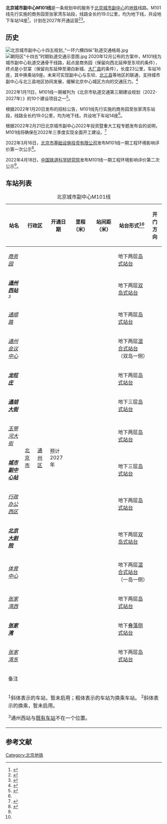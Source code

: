 {{BJ Future infrastructure}}{{future public transportation}}
{{Infobox rail system-route
| name        = 北京城市副中心M101线
| code_name   = M101线
| color       = 
| logo        = 
| logo_width  = 
| image       = 北京大剧院站 工地.jpg
| image_width = 
| image_alt   = 
| caption     = 已随[[北京城市副中心三大建筑|北京城市副中心三大建筑]]进场施工的[[北京大剧院站|北京大剧院站]]工地（2022年4月摄）
| locale      = {{CHN}}[[北京市|北京市]][[通州区_(北京市)|通州区]]
| type        = [[地铁|地铁]]
| system      = [[北京地铁|北京地铁]]
| status      = 规划中
| start       = {{站|商务园}}
| end         = {{站|张家湾东}}<ref name=ggzyfw />
| routes      = 
| character   = 地下<ref name=ggzyfw />
| linelength  = 19公里<ref name=ggzyfw />
| tracklength =
| speed       =100km/h<ref name=rails /> 
| tracks      = 2条
| stations    =14座<ref name=rails /> 
| gauge       = {{标准轨}}
| minradius   = 
| maxgrade    = 
| elevation   = 
| electrification =[[直流电|DC]] 1500V [[接触网供电|接触网]]<ref name=rails /> 
|block_signal=
|signalling=
| depot       = 富豪村停车场<ref name=ggzyfw />
| stock       = 
| fleet_size  =3节[[A型车|A型编组]]<ref name=rails />
| open        = 预计2027年<ref name=rails />
| lastextension = 
| close       = 
| daily_ridership = 
| owner       = 
| operator    = [[北京京港地铁有限公司|北京京港地铁有限公司]]<ref>{{cite web|url=https://www.seetao.com/details/135457.html|title=中交集团副总经理王建出席并讲话！中交路建与京港地铁签署项目合作意向书|website=见道网|date=2022-01-22|access-date=2022-01-22|archive-date=2022-05-15|archive-url=https://web.archive.org/web/20220515002527/https://www.seetao.com/details/135457.html}}</ref>
| website     =
| map         = 
| map_state   = 
}}
'''北京城市副中心M101线'''是一条规划中的服务于[[北京城市副中心|北京城市副中心]]的[[北京地铁|地铁]]线路。M101线先行实施的商务园至张家湾东站段，线路全长约19.0公里，均为地下线，共设地下车站14座<ref name=ggzyfw>{{cite web|url=https://ggzyfw.beijing.gov.cn/jyxxggjtbyqs/20220120/2497726.html|title=北京轨道交通M101线工程设计01合同段（总体总包）（方案设计、初步设计、施工图设计）招标公告|date=2022-01-20|access-date=2022-01-22|archive-date=2022-01-22|archive-url=https://web.archive.org/web/20220122232939/https://ggzyfw.beijing.gov.cn/jyxxggjtbyqs/20220120/2497726.html}}</ref>。计划在2027年开通运营<ref name=news202204>{{cite web|url=https://www.chinanews.com.cn/sh/2022/04-20/9733738.shtml|title=北京城市副中心M101线最新线路图公布 计划2027年年底通车|date=2022-04-20|access-date=2022-04-20|archive-date=2022-05-13|archive-url=https://web.archive.org/web/20220513153343/http://www.chinanews.com.cn/sh/2022/04-20/9733738.shtml}}</ref><ref name=rails>{{cite web|url=https://www.rails.cn/download/2022/20220418_%E9%99%84%E4%BB%B61%EF%BC%9A%E5%8C%97%E4%BA%AC%E8%BD%A8%E9%81%93%E4%BA%A4%E9%80%9AM101%E7%BA%BF%E4%B8%80%E6%9C%9F%E5%B7%A5%E7%A8%8B%E7%8E%AF%E5%A2%83%E5%BD%B1%E5%93%8D%E6%8A%A5%E5%91%8A%E4%B9%A6%EF%BC%88%E5%BE%81%E6%B1%82%E6%84%8F%E8%A7%81%E7%A8%BF%EF%BC%89.pdf|date=2022-04-18|title=北京轨道交通M101线一期工程环境影响报告书（征求意见稿）.pdf|access-date=2022-04-18|archive-date=2022-05-15|archive-url=https://web.archive.org/web/20220515142603/https://www.rails.cn/download/2022/20220418_%E9%99%84%E4%BB%B61%EF%BC%9A%E5%8C%97%E4%BA%AC%E8%BD%A8%E9%81%93%E4%BA%A4%E9%80%9AM101%E7%BA%BF%E4%B8%80%E6%9C%9F%E5%B7%A5%E7%A8%8B%E7%8E%AF%E5%A2%83%E5%BD%B1%E5%93%8D%E6%8A%A5%E5%91%8A%E4%B9%A6%EF%BC%88%E5%BE%81%E6%B1%82%E6%84%8F%E8%A7%81%E7%A8%BF%EF%BC%89.pdf}}</ref>。

== 历史 ==
[[File:北京城市副中心十四五规划_“一环六横四纵”轨道交通格局.jpg|thumb]]
[[File:朝阳区“十四五”时期轨道交通示意图.jpg|thumb]]
2020年12月公布的方案中，M101线为城市副中心轨道交通骨干线路，起点是商务园（保留向西北延伸至东坝的条件），终点是小甘棠（保留向东延伸至潮白新城、[[大厂回族自治县|大厂县]]的条件），长度23公里，车站16座，其中换乘站9座。未来可实现副中心与东坝、[[北三县|北三县]]等地区的联通，支持城市副中心与北三县地区协同发展，缓解北京中心城区方向的交通压力。<ref name=bj202012>{{cite web|url=http://bj.people.com.cn/n2/2020/1215/c14540-34475884.html|title=北京地铁平谷线城市副中心5座车站明年实现开工|date=2020-12-15|access-date=2021-03-06|archive-date=2020-12-31|archive-url=https://web.archive.org/web/20201231034800/http://bj.people.com.cn/n2/2020/1215/c14540-34475884.html}}</ref>

2022年1月11日，M101线一期被列为《北京市轨道交通第三期建设规划（2022-2027年）》的10个建设项目之一<ref>{{cite web|url=https://www.rails.cn/news.php?id=59786|title=北京市轨道交通第三期建设规划环境影响评价第一次公示|publisher=[[中国铁道科学研究院|中国铁道科学研究院]]|date=2022-01-11|accessdate=2022-01-12|archive-date=2022-05-31|archive-url=https://web.archive.org/web/20220531215004/https://www.rails.cn/news.php?id=59786}}</ref>。

根据2022年1月20日发布的招标公告，M101线先行实施的商务园至张家湾东站段，线路全长约19.0公里，均为地下线，共设地下车站14座<ref name=ggzyfw />。

根据2022年2月21日北京城市副中心2022年投资暨重大工程专题发布会的说明，M101线将确保在2022年三季度实现全面开工建设。<ref>{{Cite web|title=投资超千亿 北京城市副中心发力重大工程|url=http://www.xinhuanet.com/finance/2022-02/22/c_1128404865.htm|author=北京商报|date=2022-02-22|access-date=2022-02-22|archive-date=2022-02-22|archive-url=https://web.archive.org/web/20220222190913/http://www.xinhuanet.com/finance/2022-02/22/c_1128404865.htm}}</ref>

2022年3月16日，[[北京市基础设施投资有限公司|北京市基础设施投资有限公司]]发布M101线一期工程环境影响评价第一次公示<ref>{{cite web|url=https://www.bii.com.cn/s/1278-4637-9742.html|title=北京轨道交通M101线一期工程环境影响评价第一次公示|date=2022-03-16|archive-url=https://web.archive.org/web/20220317192730/https://www.bii.com.cn/s/1278-4637-9742.html|archive-date=2022-03-17|access-date=2022-03-17}}</ref>。

2022年4月18日，[[中国铁道科学研究院|中国铁道科学研究院]]发布M101线一期工程环境影响评价第二次公示<ref name="rails" />。

== 车站列表 ==
{| class="wikitable"
|+北京城市副中心M101线
!站名
! colspan="2" |行政区
!开通日期
!里程（米）
!站间距（米）
!站台形式<ref name="rails" />
!开门方向
!换乘
|-
|''[[商务园站|商务园]]''
| rowspan="14" |[[北京市|北京市]]
| rowspan="14" |[[通州区_(北京市)|通州区]]
| rowspan="14" |预计2027年
|
|
|地下两层[[島式月台|岛式站台]]
|
|
|-
|'''''[[新通州西站|通州西站]]'''<sup>3</sup>''
|
|
|地下两层[[双岛式站台|双岛式站台]]
|
|''{{北京地铁线路名|102|c}}、{{北京市郊铁路线路名|通密线}}''
|-
|''[[通顺路站|通顺路]]''
|
|
|地下两层[[島式月台|岛式站台]]
|
|
|-
|''[[通州会议中心站|通州会议中心]]''
|
|
|地下两层[[混合式月台|混合式站台]]（双岛一侧）
|
|
|-
|''[[龙旺庄站|'''龙旺庄''']]''
|
|
|地下两层[[島式月台|岛式站台]]
|
|''{{北京地铁线路名|18|c}}、{{北京地铁线路名|S6|c}}（预留廊道）''
|-
|''[[通胡大街站|'''通胡大街''']]''
|
|
|地下三层[[島式月台|岛式站台]]
|
|''{{北京地铁线路名|103|c}}''
|-
|''[[玉带河大街站（M101线）|玉带河大街]]''
|
|
|地下两层[[島式月台|岛式站台]]
|
|
|-
|''[[北京城市副中心站|'''城市副中心站''']]''
|
|
|地下三层[[島式月台|岛式站台]]
|
|''{{北京地铁线路名|平|c}}、{{北京地铁线路名|6|c}}（[[北运河东站|北运河东站]]）、{{北京市郊铁路线路名|城市副中心线}}、{{中国铁路名|京唐城际铁路}}（{{中国铁路名|京滨城际铁路}}）、{{中国铁路名|城际铁路联络线}}''
|-
|''[[行政办公西区站|行政办公西区]]''
|
|
|地下两层[[島式月台|岛式站台]]
|
|
|-
|''[[北京大剧院站|'''北京大剧院''']]''
|
|
|地下两层[[双岛式站台|双岛式站台]]
|
|''{{北京地铁线路名|104|c}}''
|-
|''[[体育中心站（北京城市副中心M101线）|体育中心]]''
|
|
|地下两层[[混合式月台|混合式站台]]（一岛一侧）
|
|
|-
|''[[张家湾西站|张家湾西]]''
|
|
|地下两层[[島式月台|岛式站台]]
|
|
|-
|''[[张家湾站（北京地铁）|'''张家湾''']]''
|
|
|地下[[側式疊式月台|叠落侧式站台]]
|
|''{{北京地铁线路名|102|c}}、{{北京地铁线路名|104|c}}''
|-
|''[[张家湾东站|张家湾东]]''
|
|
|地下两层[[島式月台|岛式站台]]
|
|
|-
! colspan="9" |备注
|-
| colspan="9" |<sup>1</sup>斜体表示的车站，暂未启用；粗体表示的车站为换乘车站。
<sup>2</sup>斜体表示的换乘，暂未启用。

<sup>3</sup>通州西站与[[通州西站|既有车站]]不在一个位置。
|}

== 参考文献 ==
<references />

{{北京轨道交通}}
[[Category:北京地铁|Category:北京地铁]]